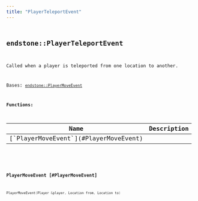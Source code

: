 ```yaml
---
title: "PlayerTeleportEvent"
---
```


## <code className="doc-symbol doc-symbol-class"/> endstone::PlayerTeleportEvent

Called when a player is teleported from one location to another.


Bases: [`endstone::PlayerMoveEvent`](player_move_event)
















**Functions:**

<table>
<thead>
   <tr>
      <th>Name</th>
      <th>Description</th>
   </tr>
</thead>
<tbody>
<tr key="classendstone_1_1_player_teleport_event_1a8a1cf3638b2074e1d7845129adbbfed5">
    <td>[`PlayerMoveEvent`](#PlayerMoveEvent)</td>
    <td></td>
</tr>
</tbody>
</table>

### <code className="doc-symbol doc-symbol-function"/> PlayerMoveEvent [#PlayerMoveEvent]

```cpp
PlayerMoveEvent(Player &player, Location from, Location to)
```